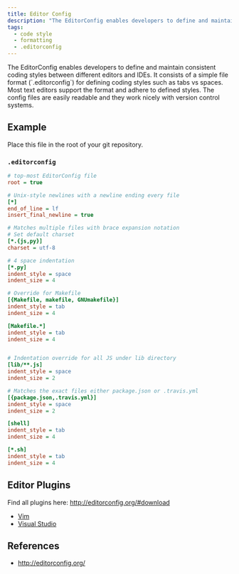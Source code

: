 ```yaml
---
title: Editor Config
description: "The EditorConfig enables developers to define and maintain consistent coding styles between different editors and IDEs. It consists of a simple file format (`.editorconfig`) for defining coding styles such as tabs vs spaces. Most text editors support the format and adhere to defined styles. The config files are easily readable and they work nicely with version control systems."
tags:
  - code style
  - formatting
  - .editorconfig
---
```


<Intro>
The EditorConfig enables developers to define and maintain consistent coding styles between different editors and IDEs. It consists of a simple file format (`.editorconfig`) for defining coding styles such as tabs vs spaces. Most text editors support the format and adhere to defined styles. The config files are easily readable and they work nicely with version control systems.
</Intro>

## Example

Place this file in the root of your git repository.

### `.editorconfig`

```ini
# top-most EditorConfig file
root = true

# Unix-style newlines with a newline ending every file
[*]
end_of_line = lf
insert_final_newline = true

# Matches multiple files with brace expansion notation
# Set default charset
[*.{js,py}]
charset = utf-8

# 4 space indentation
[*.py]
indent_style = space
indent_size = 4

# Override for Makefile
[{Makefile, makefile, GNUmakefile}]
indent_style = tab
indent_size = 4

[Makefile.*]
indent_style = tab
indent_size = 4


# Indentation override for all JS under lib directory
[lib/**.js]
indent_style = space
indent_size = 2

# Matches the exact files either package.json or .travis.yml
[{package.json,.travis.yml}]
indent_style = space
indent_size = 2

[shell]
indent_style = tab
indent_size = 4

[*.sh]
indent_style = tab
indent_size = 4
```

## Editor Plugins

Find all plugins here: http://editorconfig.org/#download

- [Vim](https://github.com/editorconfig/editorconfig-vim#readme)
- [Visual Studio](https://marketplace.visualstudio.com/items?itemName=EditorConfigTeam.EditorConfig)

## References

- http://editorconfig.org/
